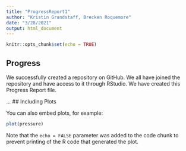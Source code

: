 ```yaml
---
title: "ProgressReport1"
author: "Kristin Grandstaff, Brecken Roquemore"
date: "3/28/2021"
output: html_document
---
```


```r
knitr::opts_chunk$set(echo = TRUE)
```

## Progress

We successfully created a repository on GitHub. We all have joined the repository and have access to it through RStudio. We have created this Progress Report file.

...
## Including Plots

You can also embed plots, for example:

```r
plot(pressure)
```

Note that the `echo = FALSE` parameter was added to the code chunk to prevent printing of the R code that generated the plot.
